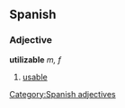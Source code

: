 == Spanish ==
=== Adjective ===
'''utilizable''' ''m, f''
# [[usable]]

[[Category:Spanish adjectives]]